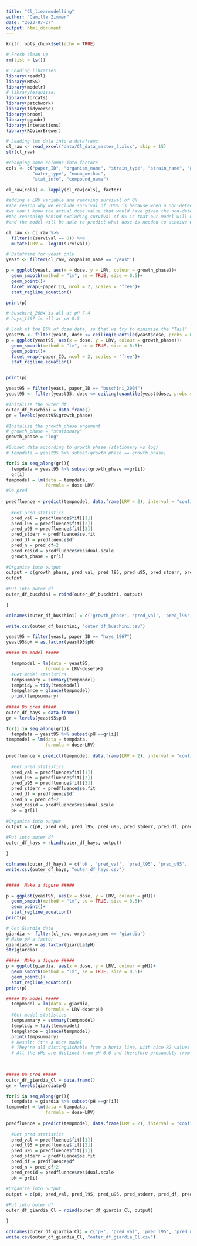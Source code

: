```yaml
---
title: "Cl_liearmodelling"
author: "Camille Zimmer"
date: "2023-07-27"
output: html_document
---
```


```r
knitr::opts_chunk$set(echo = TRUE)

# Fresh clean up
rm(list = ls())

# Loading libraries
library(readxl)
library(MASS)
library(modelr)
# library(esquisse)
library(forcats)
library(patchwork)
library(tidyverse)
library(broom)
library(ggpubr)
library(interactions)
library(RColorBrewer)

```

```r
# Loading the data into a dataframe 
cl_raw <- read_excel("data/Cl_data_master_2.xlsx", skip = 15)
str(cl_raw)

#changing some columns into factors
cols <- c("paper_ID", "organism_name", "strain_type", "strain_name", "growth_phase", 
          "water_type", "enum_method",  
          "stat_info", "compound_name")

cl_raw[cols] <- lapply(cl_raw[cols], factor)

#adding a LRV variable and removing survival of 0%
#The reason why we exclude survival of 100% is because when a non-detect is reached in an experiment, 
#we can't know the actual dose value that would have given the non-detect in the first place, it's an upper bound
#the reasoning behind excluding survival of 0% is that our model will use the data points where a certain survival is acheived with a known dose
#and the model will be able to predict what dose is needed to acheive 0% survival.

cl_raw <- cl_raw %>%
  filter(!(survival == 0)) %>% 
  mutate(LRV = -log10(survival))

# Dataframe for yeast only
yeast <- filter(cl_raw, organism_name == 'yeast')

```

```r


p = ggplot(yeast, aes(x = dose, y = LRV, colour = growth_phase))+
  geom_smooth(method = "lm", se = TRUE, size = 0.5)+
  geom_point()+
  facet_wrap(~paper_ID, ncol = 2, scales = "free")+
  stat_regline_equation()

print(p)

# buschini_2004 is all at pH 7.4
# hays_1967 is all at pH 8.5

# Look at top 95% of dose data, so that we try to minimize the "Tail"
yeast95 <- filter(yeast, dose <= ceiling(quantile(yeast$dose, probs = 0.95)))
p = ggplot(yeast95, aes(x = dose, y = LRV, colour = growth_phase))+
  geom_smooth(method = "lm", se = TRUE, size = 0.5)+
  geom_point()+
  facet_wrap(~paper_ID, ncol = 2, scales = "free")+
  stat_regline_equation()


print(p)

```

```r

yeast95 = filter(yeast, paper_ID == "buschini_2004")
yeast95 <- filter(yeast95, dose <= ceiling(quantile(yeast$dose, probs = 0.95)))

#Initalize the outer df
outer_df_buschini = data.frame()
gr = levels(yeast95$growth_phase)

#Initalize the growth_phase argument
# growth_phase = "stationary"
growth_phase = "log"

#Subset data according to growth phase (stationary vs log)
# tempdata = yeast95 %>% subset(growth_phase == growth_phase)

for(i in seq_along(gr)){
  tempdata = yeast95 %>% subset(growth_phase ==gr[i])
  gr[i]
tempmodel = lm(data = tempdata, 
               formula = dose~LRV)
#Do pred
  
predfluence = predict(tempmodel, data.frame(LRV = 2), interval = "confidence", se.fit=TRUE)
  
  #Get pred statistics
  pred_val = predfluence$fit[[1]]
  pred_l95 = predfluence$fit[[2]]
  pred_u95 = predfluence$fit[[3]]
  pred_stderr = predfluence$se.fit
  pred_df = predfluence$df
  pred_n = pred_df+2
  pred_resid = predfluence$residual.scale
  growth_phase = gr[i]
  
#Organize into output
output = c(growth_phase, pred_val, pred_l95, pred_u95, pred_stderr, pred_df, pred_n, pred_resid)
output
  
#Put into outer df
outer_df_buschini = rbind(outer_df_buschini, output)

}

colnames(outer_df_buschini) = c('growth_phase', 'pred_val', 'pred_l95', 'pred_u95', 'pred_stderr', 'pred_df', 'pred_n', 'pred_resid')

write.csv(outer_df_buschini, "outer_df_buschini.csv")

```


```r

yeast95 = filter(yeast, paper_ID == "hays_1967")
yeast95$pH = as.factor(yeast95$pH)

##### Do model #####

  tempmodel = lm(data = yeast95, 
               formula = LRV~dose*pH)
  #Get model statistics
  tempsummary = summary(tempmodel)
  temptidy = tidy(tempmodel)
  tempglance = glance(tempmodel)
  print(tempsummary)
  
##### Do pred #####
outer_df_hays = data.frame()
gr = levels(yeast95$pH)

for(i in seq_along(gr)){
  tempdata = yeast95 %>% subset(pH ==gr[i])
tempmodel = lm(data = tempdata, 
               formula = dose~LRV)
  
predfluence = predict(tempmodel, data.frame(LRV = 2), interval = "confidence", se.fit=TRUE)
  
  #Get pred statistics
  pred_val = predfluence$fit[[1]]
  pred_l95 = predfluence$fit[[2]]
  pred_u95 = predfluence$fit[[3]]
  pred_stderr = predfluence$se.fit
  pred_df = predfluence$df
  pred_n = pred_df+2
  pred_resid = predfluence$residual.scale
  pH = gr[i]
  
#Organize into output
output = c(pH, pred_val, pred_l95, pred_u95, pred_stderr, pred_df, pred_n, pred_resid)

#Put into outer df
outer_df_hays = rbind(outer_df_hays, output)

}

colnames(outer_df_hays) = c('pH', 'pred_val', 'pred_l95', 'pred_u95', 'pred_stderr', 'pred_df', 'pred_n', 'pred_resid')
write.csv(outer_df_hays, "outer_df_hays.csv")


#####  Make a figure #####

p = ggplot(yeast95, aes(x = dose, y = LRV, colour = pH))+
  geom_smooth(method = "lm", se = TRUE, size = 0.5)+
  geom_point()+
  stat_regline_equation()
print(p)

```


```r
# Get Giardia data
giardia <- filter(cl_raw, organism_name == 'giardia')
# Make pH a factor
giardia$pH = as.factor(giardia$pH)
str(giardia)

#####  Make a figure #####
p = ggplot(giardia, aes(x = dose, y = LRV, colour = pH))+
  geom_smooth(method = "lm", se = TRUE, size = 0.5)+
  geom_point()+
  stat_regline_equation()
print(p)

##### Do model #####
  tempmodel = lm(data = giardia, 
               formula = LRV~dose*pH)
  #Get model statistics
  tempsummary = summary(tempmodel)
  temptidy = tidy(tempmodel)
  tempglance = glance(tempmodel)
  print(tempsummary)
  # Result: it's a nice model
  # They're all distinguishable from a horiz line, with nice R2 values
  # All the pHs are distinct from pH 6.6 and therefore presumably from each other as well
  

  
##### Do pred #####
outer_df_giardia_Cl = data.frame()
gr = levels(giardia$pH)

for(i in seq_along(gr)){
  tempdata = giardia %>% subset(pH ==gr[i])
tempmodel = lm(data = tempdata, 
               formula = dose~LRV)
  
predfluence = predict(tempmodel, data.frame(LRV = 2), interval = "confidence", se.fit=TRUE)
  
  #Get pred statistics
  pred_val = predfluence$fit[[1]]
  pred_l95 = predfluence$fit[[2]]
  pred_u95 = predfluence$fit[[3]]
  pred_stderr = predfluence$se.fit
  pred_df = predfluence$df
  pred_n = pred_df+2
  pred_resid = predfluence$residual.scale
  pH = gr[i]
  
#Organize into output
output = c(pH, pred_val, pred_l95, pred_u95, pred_stderr, pred_df, pred_n, pred_resid)

#Put into outer df
outer_df_giardia_Cl = rbind(outer_df_giardia_Cl, output)

}

colnames(outer_df_giardia_Cl) = c('pH', 'pred_val', 'pred_l95', 'pred_u95', 'pred_stderr', 'pred_df', 'pred_n', 'pred_resid')
write.csv(outer_df_giardia_Cl, "outer_df_giardia_Cl.csv")

```